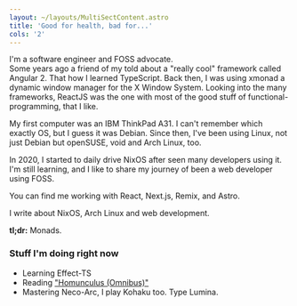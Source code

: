 ```yaml
---
layout: ~/layouts/MultiSectContent.astro
title: 'Good for health, bad for...'
cols: '2'
---
```


<section>

I'm a software engineer and FOSS advocate.  
Some years ago a friend of my told about a "really cool" framework called Angular 2.
That how I learned TypeScript. Back then, I was using xmonad a dynamic window manager
for the X Window System. Looking into the many frameworks, ReactJS was the one with
most of the good stuff of functional-programming, that I like.

My first computer was an IBM ThinkPad A31.
I can't remember which exactly OS, but I guess it was Debian.
Since then, I've been using Linux, not just Debian but openSUSE, void and Arch
Linux, too.

In 2020, I started to daily drive NixOS after seen many developers using it.
I'm still learning, and I like to share my journey of been a web developer
using FOSS.

You can find me working with React, Next.js, Remix, and Astro.

I write about NixOS, Arch Linux and web development.

**tl;dr:** Monads.

</section>

<section>

### Stuff I'm doing right now

- Learning Effect-TS
- Reading ["Homunculus (Omnibus)"](https://myanimelist.net/manga/936/Homunculus)
- Mastering Neco-Arc, I play Kohaku too. Type Lumina.

</section>
